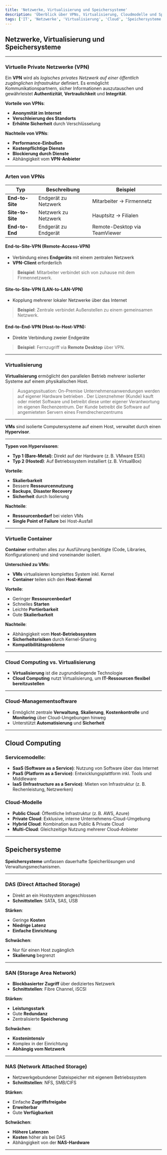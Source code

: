 ```yaml
---
title: 'Netzwerke, Virtualisierung und Speichersysteme'
description: 'Überblick über VPNs, Virtualisierung, Cloudmodelle und Speichersysteme in der IT'
tags: ['IT', 'Netzwerke', 'Virtualisierung', 'Cloud', 'Speichersysteme']
---
```


## Netzwerke, Virtualisierung und Speichersysteme

---

### **Virtuelle Private Netzwerke (VPN)**

Ein **VPN** wird als *logisches privates Netzwerk auf einer öffentlich zugänglichen Infrastruktur* definiert. Es ermöglicht Kommunikationspartnern, sicher Informationen auszutauschen und gewährleistet **Authentizität**, **Vertraulichkeit** und **Integrität**.

**Vorteile von VPNs**:

- **Anonymität im Internet**
- **Verschleierung des Standorts**
- **Erhöhte Sicherheit** durch Verschlüsselung

**Nachteile von VPNs**:

- **Performance-Einbußen**
- **Kostenpflichtige Dienste**
- **Blockierung durch Dienste**
- Abhängigkeit vom **VPN-Anbieter**

---

### **Arten von VPNs**

| Typ              | Beschreibung         | Beispiel                      |
| ---------------- | -------------------- | ----------------------------- |
| **End-to-Site**  | Endgerät zu Netzwerk | Mitarbeiter → Firmennetz      |
| **Site-to-Site** | Netzwerk zu Netzwerk | Hauptsitz → Filialen          |
| **End-to-End**   | Endgerät zu Endgerät | Remote-Desktop via TeamViewer |


#### **End-to-Site-VPN** (Remote-Access-VPN)

- Verbindung eines **Endgeräts** mit einem zentralen Netzwerk
- **VPN-Client** erforderlich

>**Beispiel**: Mitarbeiter verbindet sich von zuhause mit dem Firmennetzwerk.

#### **Site-to-Site-VPN** (LAN-to-LAN-VPN)

- Kopplung mehrerer lokaler Netzwerke über das Internet

>**Beispiel**: Zentrale verbindet Außenstellen zu einem gemeinsamen Netzwerk.

#### **End-to-End-VPN** (Host-to-Host-VPN):

- Direkte Verbindung zweier Endgeräte

>**Beispiel**: Fernzugriff via **Remote Desktop** über VPN.

---

### **Virtualisierung**

**Virtualisierung** ermöglicht den parallelen Betrieb mehrerer isolierter Systeme auf einem physikalischen Host.

>Ausgangssituation: On-Premise
  Unternehmensanwendungen werden auf eigener Hardware betrieben .
  Der Lizenznehmer (Kunde) kauft oder mietet Software und betreibt diese unter eigener Verantwortung im eigenen Rechenzentrum. 
  Der Kunde betreibt die Software auf angemieteten Servern eines Fremdrechenzentrums

---

**VMs** sind isolierte Computersysteme auf einem Host, verwaltet durch einen **Hypervisor**.

---

**Typen von Hypervisoren**:

- **Typ 1 (Bare-Metal)**: Direkt auf der Hardware (z. B. VMware ESXi)
- **Typ 2 (Hosted)**: Auf Betriebssystem installiert (z. B. VirtualBox)

**Vorteile**:

- **Skalierbarkeit**
- Bessere **Ressourcennutzung**
- **Backups**, **Disaster Recovery**
- **Sicherheit** durch Isolierung

**Nachteile**:

- **Ressourcenbedarf** bei vielen VMs
- **Single Point of Failure** bei Host-Ausfall

---

### **Virtuelle Container**

**Container** enthalten alles zur Ausführung benötigte (Code, Libraries, Konfigurationen) und sind voneinander isoliert.

**Unterschied zu VMs:**

- **VMs** virtualisieren komplettes System inkl. Kernel
- **Container** teilen sich den **Host-Kernel**

**Vorteile**:

- Geringer **Ressourcenbedarf**
- Schnelles **Starten**
- Leichte **Portierbarkeit**
- Gute **Skalierbarkeit**

**Nachteile**:

- Abhängigkeit vom **Host-Betriebssystem**
- **Sicherheitsrisiken** durch Kernel-Sharing
- **Kompatibilitätsprobleme**

---

### **Cloud Computing vs. Virtualisierung**

- **Virtualisierung** ist die zugrundeliegende Technologie
- **Cloud Computing** nutzt Virtualisierung, um **IT-Ressourcen flexibel bereitzustellen**

---

### **Cloud-Managementsoftware**

- Ermöglicht zentrale **Verwaltung**, **Skalierung**, **Kostenkontrolle** und **Monitoring** über Cloud-Umgebungen hinweg
- Unterstützt **Automatisierung** und **Sicherheit**

---
## **Cloud Computing**

### **Servicemodelle:**

- **SaaS (Software as a Service)**: Nutzung von Software über das Internet
- **PaaS (Platform as a Service)**: Entwicklungsplattform inkl. Tools und Middleware
- **IaaS (Infrastructure as a Service)**: Mieten von Infrastruktur (z. B. Rechenleistung, Netzwerken)

### **Cloud-Modelle**

- **Public Cloud**: Öffentliche Infrastruktur (z. B. AWS, Azure)
- **Private Cloud**: Exklusive, interne Unternehmens-Cloud-Umgebung
- **Hybrid Cloud**: Kombination aus Public & Private Cloud
- **Multi-Cloud**: Gleichzeitige Nutzung mehrerer Cloud-Anbieter

---

## **Speichersysteme**

**Speichersysteme** umfassen dauerhafte Speicherlösungen und Verwaltungsmechanismen. 

---

### **DAS (Direct Attached Storage)**

- Direkt an ein Hostsystem angeschlossen
- **Schnittstellen**: SATA, SAS, USB

**Stärken**:

- Geringe **Kosten**
- **Niedrige Latenz**
- **Einfache Einrichtung**

**Schwächen**:

- Nur für einen Host zugänglich
- **Skalierung** begrenzt

---

### **SAN (Storage Area Network)**

- **Blockbasierter Zugriff** über dediziertes Netzwerk
- **Schnittstellen**: Fibre Channel, iSCSI

**Stärken**:

- **Leistungsstark**
- Gute **Redundanz**
- Zentralisierte **Speicherung**

**Schwächen**:

- **Kostenintensiv**
- Komplex in der Einrichtung
- **Abhängig vom Netzwerk**

---

### **NAS (Network Attached Storage)**

- Netzwerkgebundener Dateispeicher mit eigenem Betriebssystem
- **Schnittstellen**: NFS, SMB/CIFS

**Stärken**:

- Einfache **Zugriffsfreigabe**
- **Erweiterbar**
- Gute **Verfügbarkeit**

**Schwächen**:

- **Höhere Latenzen**
- **Kosten** höher als bei DAS
- Abhängigkeit von der **NAS-Hardware**

---